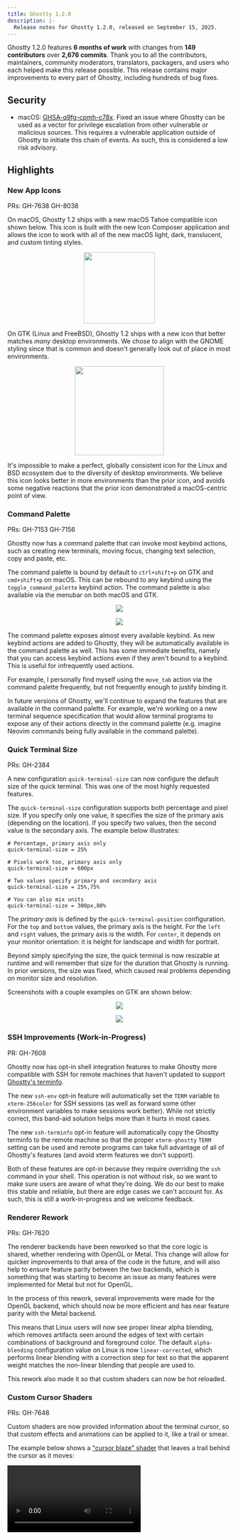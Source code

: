 ```yaml
---
title: Ghostty 1.2.0
description: |-
  Release notes for Ghostty 1.2.0, released on September 15, 2025.
---
```


Ghostty 1.2.0 features **6 months of work** with changes from
**149 contributors** over **2,676 commits**. Thank you to all the contributors,
maintainers, community moderators, translators, packagers, and users
who each helped make this release possible. This release contains major
improvements to every part of Ghostty, including hundreds of bug fixes.

## Security

- macOS: [GHSA-q9fg-cpmh-c78x](https://github.com/ghostty-org/ghostty/security/advisories/GHSA-q9fg-cpmh-c78x).
  Fixed an issue where Ghostty can be used as a vector for privilege
  escalation from other vulnerable or malicious sources. This requires a
  vulnerable application outside of Ghostty to initiate this chain of events.
  As such, this is considered a low risk advisory.

## Highlights

### New App Icons

PRs: GH-7638 GH-8038

On macOS, Ghostty 1.2 ships with a new macOS Tahoe compatible icon shown
below. This icon is built with the new Icon Composer application and allows
the icon to work with all of the new macOS light, dark, translucent, and
custom tinting styles.

<p align="center">
  <a href="/images/1-2-0/macos.png" target="_blank">
    <img
      src="/images/1-2-0/macos.png"
      width="160"
      style={{ maxWidth: "50%", margin: "10px" }}
    />
  </a>
</p>

On GTK (Linux and FreeBSD), Ghostty 1.2 ships with a new icon that better
matches _many_ desktop environments. We chose to align with the GNOME styling
since that is common and doesn't generally look out of place in most
environments.

<p align="center">
  <a href="/images/1-2-0/gnome.png" target="_blank">
    <img
      src="/images/1-2-0/gnome.png"
      width="200"
      style={{ maxWidth: "50%", margin: "10px" }}
    />
  </a>
</p>

<Note>
  It's impossible to make a perfect, globally consistent icon for the Linux and
  BSD ecosystem due to the diversity of desktop environments. We believe this
  icon looks better in more environments than the prior icon, and avoids some
  negative reactions that the prior icon demonstrated a macOS-centric point of
  view.
</Note>

### Command Palette

PRs: GH-7153 GH-7156

Ghostty now has a command palette that can invoke most keybind actions,
such as creating new terminals, moving focus, changing text selection,
copy and paste, etc.

The command palette is bound by default to `ctrl+shift+p` on GTK and
`cmd+shift+p` on macOS. This can be rebound to any keybind using the
`toggle_command_palette` keybind action. The command palette is also available
via the menubar on both macOS and GTK.

<p align="center">
  <a href="/images/1-2-0/palette-macos.png" target="_blank">
    <img
      src="/images/1-2-0/palette-macos.png"
      style={{ maxWidth: "90%", margin: "10px" }}
    />
  </a>
</p>

<p align="center">
  <a href="/images/1-2-0/palette-gtk.png" target="_blank">
    <img
      src="/images/1-2-0/palette-gtk.png"
      style={{ maxWidth: "90%", margin: "10px" }}
    />
  </a>
</p>

The command palette exposes almost every available keybind. As new keybind
actions are added to Ghostty, they will be automatically available in the
command palette as well. This has some immediate benefits, namely that you can
access keybind actions even if they aren't bound to a keybind. This is useful
for infrequently used actions.

For example, I personally find myself using the `move_tab` action via the
command palette frequently, but not frequently enough to justify binding it.

In future versions of Ghostty, we'll continue to expand the features that
are available in the command palette. For example, we're working on a new
terminal sequence specification that would allow terminal programs to expose
any of their actions directly in the command palette (e.g. imagine Neovim
commands being fully available in the command palette).

### Quick Terminal Size

PRs: GH-2384

A new configuration `quick-terminal-size` can now configure the default size
of the quick terminal. This was one of the most highly requested features.

The `quick-terminal-size` configuration supports both percentage and pixel
size. If you specify only one value, it specifies the size of the primary
axis (depending on the location). If you specify two values, then the second
value is the secondary axis. The example below illustrates:

```
# Percentage, primary axis only
quick-terminal-size = 25%

# Pixels work too, primary axis only
quick-terminal-size = 600px

# Two values specify primary and secondary axis
quick-terminal-size = 25%,75%

# You can also mix units
quick-terminal-size = 300px,80%
```

The _primary axis_ is defined by the `quick-terminal-position` configuration.
For the `top` and `bottom` values, the primary axis is the height. For
the `left` and `right` values, the primary axis is the width. For `center`,
it depends on your monitor orientation: it is height for landscape and width for
portrait.

Beyond simply specifying the size, the quick terminal is now resizable at
runtime and will remember that size for the duration that Ghostty is running.
In prior versions, the size was fixed, which caused real problems depending
on monitor size and resolution.

Screenshots with a couple examples on GTK are shown below:

<p align="center">
  <a href="/images/1-2-0/quick-terminal-pos1.png" target="_blank">
    <img
      src="/images/1-2-0/quick-terminal-pos1.png"
      style={{ maxWidth: "85%", margin: "10px" }}
    />
  </a>
</p>

<p align="center">
  <a href="/images/1-2-0/quick-terminal-pos2.png" target="_blank">
    <img
      src="/images/1-2-0/quick-terminal-pos2.png"
      style={{ maxWidth: "85%", margin: "10px" }}
    />
  </a>
</p>

### SSH Improvements (Work-in-Progress)

PR: GH-7608

Ghostty now has opt-in shell integration features to make Ghostty more
compatible with SSH for remote machines that haven't updated to support
[Ghostty's terminfo](/docs/help/terminfo).

The new `ssh-env` opt-in feature will automatically set the `TERM` variable
to `xterm-256color` for SSH sessions (as well as forward some other
environment variables to make sessions work better). While not strictly correct,
this band-aid solution helps more than it hurts in most cases.

The new `ssh-terminfo` opt-in feature will automatically copy the Ghostty
terminfo to the remote machine so that the proper `xterm-ghostty` `TERM`
setting can be used and remote programs can take full advantage of all of
Ghostty's features (and avoid xterm features we don't support).

Both of these features are opt-in because they require overriding the `ssh`
command in your shell. This operation is not without risk, so we want to make
sure users are aware of what they're doing. We do our best to make this
stable and reliable, but there are edge cases we can't account for. As such,
this is still a work-in-progress and we welcome feedback.

### Renderer Rework

PRs: GH-7620

The renderer backends have been reworked so that the core logic is shared,
whether rendering with OpenGL or Metal. This change will allow for quicker
improvements to that area of the code in the future, and will also help to
ensure feature parity between the two backends, which is something that was
starting to become an issue as many features were implemented for Metal but
not for OpenGL.

In the process of this rework, several improvements were made for the OpenGL
backend, which should now be more efficient and has near feature parity with
the Metal backend.

This means that Linux users will now see proper linear alpha blending, which
removes artifacts seen around the edges of text with certain combinations of
background and foreground color. The default `alpha-blending` configuration
value on Linux is now `linear-corrected`, which performs linear blending with
a correction step for text so that the apparent weight matches the non-linear
blending that people are used to.

This rework also made it so that custom shaders can now be hot reloaded.

### Custom Cursor Shaders

PRs: GH-7648

Custom shaders are now provided information about the terminal cursor, so that
custom effects and animations can be applied to it, like a trail or smear.

The example below shows a
["cursor blaze" shader](https://raw.githubusercontent.com/hackr-sh/ghostty-shaders/refs/heads/main/cursor_blaze.glsl)
that leaves a trail behind the cursor as it moves:

<Video src="https://web.files.ghostty.org/release-notes-1-2-0-cursor-trails.mp4" />

Cursor shaders and custom shaders in general are not for everyone, but
we've seen some incredibly creative shaders from the community. A lot of
people are having a lot of fun, and beyond simple eye candy they can be
practically useful too, such as making the cursor easier to follow as it
moves (but perhaps less loudly).

We do eventually plan to add a first-party animated cursor, so that users don't
need to take on the additional performance cost of a custom shader just to have
a cursor that's easier to follow as it moves, but adding this feature to custom
shaders was an easy stop-gap measure. Plus, this will still be useful even after
we add the first-party animated cursors, since some users may still want to have
very specific custom effects that aren't possible through the built-in option.

### Terminal Background Images

PRs: GH-3645

You can now specify a background image for your terminal using the
`background-image` configuration. This comes with a set of other
configurations so that the image appears just how you'd like it:
`background-image-opacity`, `background-image-position`,
`background-image-fit`, and `background-image-repeat`.

<p align="center">
  <a href="/images/1-2-0/background-image.png" target="_blank">
    <img
      src="/images/1-2-0/background-image.png"
      style={{ maxWidth: "85%", margin: "10px" }}
    />
  </a>
</p>

<Warning>
  In Ghostty 1.2.0, the background image is duplicated in VRAM for each
  terminal. For sufficiently large images and many terminals, this can lead to a
  large increase in memory usage (specifically VRAM). A future Ghostty release
  will share image textures across terminals to avoid this issue.
</Warning>

### Graphical Progress Bars

PRs: GH-7975, GH-8477

Ghostty now recognizes the [ConEmu `OSC 9;4` sequences](https://conemu.github.io/en/AnsiEscapeCodes.html#ConEmu_specific_OSC)
and renders a GUI native progress bar.

As far as we know, we believe Ghostty is the first terminal emulator on
macOS to support this feature. Multiple terminals other than Ghostty on both
Linux and Windows already support this feature.

Progress bars can show success/error states, numerical progress towards
completion, indeterminate progress (pulsing), and more. Programs like
[Amp](https://ampcode.com/) are already utilizing the progress bar today to
show activity, as shown below:

<Video src="https://web.files.ghostty.org/release-notes-1-2-0-progress.mp4" />

Graphical progress bars are now supported by multiple terminals across Windows,
Linux, and macOS as well as a handful of major terminal programs such as
the systemd and Zig CLIs. We hope, given the growing terminal support, that more
programs will start using this feature.

Today, Ghostty shows a simple, basic progress bar at the top of the terminal.
In future versions, we will expand progress so it is shown in tab headers,
task bars, dock icons, etc.

<Note>
  The progress report `OSC 9;4` sequence collides with the iTerm2 notification
  sequence. Ghostty is the only emulator to support both sequences. To handle
  this, `OSC 9;4` always parses as a progress report, meaning you can't send any
  notifications starting with `;4` as notifications. We think this is a
  reasonable trade-off given the extremely specific text and the wider support
  for the more recommended `OSC 777` notification sequence.
</Note>

### Fallback Font Size Adjustment

PRs: GH-7840, GH-7953

When the font(s) you configured for Ghostty don't have a glyph for a character
we need to render, we find a font on the system that does. These fonts are now
adjusted in size to better match the primary font. This is similar (but
not identical) to [`font-size-adjust` in CSS](https://developer.mozilla.org/en-US/docs/Web/CSS/font-size-adjust).

This helps account for the differing sizes of fonts, and creates a generally
more consistent appearance. This is also helpful for users who use multiple
writing systems; for example, CJK (Chinese, Japanese, and Korean) text now
avoids having large vertical "gutters" between characters.

| Ghostty 1.1.3 (Old)                                                                          | Ghostty 1.2.0 (New)                                                                          |
| -------------------------------------------------------------------------------------------- | -------------------------------------------------------------------------------------------- |
| <p align="center"><img src="/images/1-2-0/adjust-old.png" style={{ maxWidth: "90%" }} /></p> | <p align="center"><img src="/images/1-2-0/adjust-new.png" style={{ maxWidth: "90%" }} /></p> |

The example above is a subtle difference. The difference is more apparent
when many differing font faces get used in a single line. To ensure we were
on the right path, we also polled a number of Chinese readers within
the community and feedback leaned strongly positive towards the new behavior.

In the future, we plan to rework font configuration so that you can specify
sizes per-font, or let a configured font be sized automatically like fallback
fonts are.

### Lots of New Built-in Glyphs

PRs: GH-7732, GH-7755, GH-7761

A variety of new characters are now drawn directly by Ghostty instead of having
to rely on a font for them. We draw glyphs directly so that we can ensure they
align correctly with the cell and each other.

An example of just a fraction of the newly supported glyphs is shown below.
Notice how the glyphs align perfectly with each other along the cell edges
with no gaps in between. This kind of pixel-perfect rendering is very important
for TUI applications that use glyphs such as these for UI elements.

| Ghostty 1.1.3 (Old)                                                                           | Ghostty 1.2.0 (New)                                                                           |
| --------------------------------------------------------------------------------------------- | --------------------------------------------------------------------------------------------- |
| <p align="center"><img src="/images/1-2-0/sprites-old.png" style={{ maxWidth: "66%" }} /></p> | <p align="center"><img src="/images/1-2-0/sprites-new.png" style={{ maxWidth: "66%" }} /></p> |

### Built-in Nerd Font Improvement

PRs: GH-7809, and subsequent PRs to fix minor issues

The built-in Nerd Font symbols are now provided by a standalone symbols-only
font, rather than using patched versions of JetBrains Mono in Regular, Bold,
Italic, and Bold Italic styles, and the built-in JetBrains Mono now uses a
variable font rather than 4 static ones. This makes it so that the embedded
fonts in Ghostty take significantly less space than they used to.

This also means we're now using a more up-to-date copy of the Nerd Fonts
symbols, so newer symbols will now render correctly.

The big change, however, is that Ghostty now automatically resizes Nerd Fonts
symbols to match the cell size, in the same way that the official Nerd Fonts
patcher does, which means that the experience of using Ghostty with a normal
un-patched font should be nearly or completely identical to using it with a
patched font before.

This means that there is now _no reason_ to use patched fonts in Ghostty, since
things like powerline glyphs will always be scaled appropriately for the cell
size either way.

### Key Binding Rework

PR: GH-7320

We've reworked our keybindings to be more consistent, based on the
[W3C key event code specification](https://www.w3.org/TR/uievents-code/).
This work should result in more predictable, working keybindings across
operating systems and keyboard layouts, but also brings with it some
**major behavior changes that may break existing keybindings.**

All single codepoint characters now match the character produced by the
keyboard layout (i.e. are layout-dependent). So `ctrl+c` matches the
physical "c" key on a US standard keyboard with a US layout, but matches
the "i" key on a Dvorak layout. This also works for international characters.
Codepoints are case-insensitive and match via Unicode case folding (this is
how both Windows and macOS treat keyboard shortcuts).

All other key names match physical keys, and the key names are named
according to the W3C key codes. Example: `ctrl+KeyA` will always match the "a"
key on a US physical layout (the name `KeyA` lining up with US keyboards is
mandated by the spec, not us). Note when we say "physical" here we mean the
keycode sent by the OS or GUI framework; these can often be overridden
using programs to remap keys at the "hardware" level but software layouts
do not do this.

As a result of the above, **the `physical:` prefix has been removed.**
Physical keybinds are now explicit through the use of multi-codepoint key
names as noted above. Previous `physical:` keybinds continue to work but
should be updated to the new format.

For backwards compatibility, all existing key names in Ghostty that didn't
match W3C map to their W3C equivalent. For example, `grave_accent` maps to
`backquote`.

### Terminal Bell

PRs: GH-7099, GH-5326, GH-7087, GH-7101, GH-7118, GH-7148, GH-7842, GH-7533

Ghostty on both macOS and GTK support the terminal bell (ASCII `BEL` or
`0x07`). Ghostty's behavior when the bell is rung can be customized using
the `bell-features` configuration. We've shipped with defaults which we believe
are the least intrusive while still being useful, and more intrusive optional
features can be set with `bell-features`.

On macOS, the bell by default will put the bell emoji (🔔) in the title of
the terminal, will bounce the dock icon once, and will put a badge on the
Ghostty icon visible in the dock and application switcher. No audio will be
played.

On GTK, the bell by default will put the bell emoji (🔔) in the title of
the terminal and will mark the window as requesting attention. The exact
behavior of "requesting attention" is determined by the window manager or
desktop environment. No audio will be played.

GTK also supports an audio bell feature which is off by default. This can be
enabled with `bell-features=audio`. You can even specify custom audio to
play using the `bell-audio-path` configuration. The `bell-features=system`
feature (default off) will use the "system beep" which usually can be audio
as well, configured via a central system setting.

GTK also supports a border flashing animation that can be enabled with
`bell-features=border`. This is similar to the "visual bell" feature provided
by other terminal emulators.

A future version of Ghostty will bring parity to macOS with all the bell
features.

### Terminal Emulation Compatibility

Ghostty 1.2 includes dozens of improvements to core terminal emulation to
ensure terminal programs work consistently and correctly in Ghostty as they
do in other terminal emulators. You can find the full list of related changes
in the [terminal capabilities](#terminal-capabilities) section.

The improvements range from very minor (GH-7443, a sequence not used by any
known program in the wild) to very important (GH-8590, which broke some real
programs). In any case, Ghostty takes terminal emulation compatibility very
seriously and we work hard to ensure that Ghostty can support the wide
spectrum of terminal features that exist.

Getting this right is easier said than done: a very small subset of terminal
emulation functionality is formally specified, with the vast majority
being defined by de facto standards based on how terminal emulators behave.
Additionally, since no singular standards body exists, protocols often
conflict with each other and we're left determining which protocol is more
important or how we can compromise to support both.

For example, the [progress bars](#graphical-progress-bars) sequence
collides with the iTerm2 desktop notification sequence. As a compromise,
any unambiguous progress bar sequence takes priority over notifications,
so if you wanted to send a notification that exactly said the sequence to
set a progress bar, it will not work. This is a compromise Ghostty made
so that we can be one of the only terminals to support both progress bars
and iTerm2 desktop notifications.[^2]

### macOS: Tahoe Support

Ghostty 1.2 adds support for macOS 26 (Tahoe).

When running on macOS 26, Ghostty will use the new Liquid Glass style. The
[app icon has been updated](/docs/install/release-notes/1-2-0#new-app-icons)
to support macOS 26 features such as light, dark, tinting, etc.
A number of UI details have been updated to better match the new macOS style,
such as icons in menu bars. In addition to visual support, a number of
compatibility issues were also fixed.

Ghostty 1.2 remains fully compatible with prior macOS versions back to
and including macOS 13 (Ventura).

<Note>
  Ghostty 1.1.x is functional on macOS 26. Due to the way macOS SDKs work,
  Ghostty 1.1.x will use the old pre-Tahoe UI styling. There are still some
  compatibility issues, but it is largely functional if you are unable to
  upgrade to Ghostty 1.2 in the near term.
</Note>

### macOS: Undo/Redo Close

PRs: GH-7535

All operations that close a terminal now support undo and redo using
standard macOS keybinds (`Cmd+Z` and `Cmd+Shift+Z`, but can be rebound).
This includes closing a split, closing a tab, closing a window, closing
all windows, closing other tabs, etc.

Undo/redo works by keeping recently closed terminals running but hidden
for a configurable amount of time (by default 10 seconds). During this time,
you can undo the close and the terminal will be reopened in the same location
as before. Since the terminal was always running, your exact terminal state
is restored.

The time that a terminal can be undone can be configured with the
`undo-timeout` configuration.

<Video src="https://web.files.ghostty.org/release-notes-1-2-0-undo.mp4" />

In future versions of Ghostty we plan to expand the GUI interactions
that can be undone and redone, such as resizing splits, moving tabs, etc.

### macOS: Apple Shortcuts

PR: GH-7634

Ghostty on macOS now integrates with Apple Shortcuts. This enables a Ghostty
to be scripted on macOS, especially when combined with non-Ghostty-specific
shortcut actions like taking screenshots, moving windows, etc.

<p align="center">
  <a href="/images/1-2-0/shortcuts.png" target="_blank">
    <img
      src="/images/1-2-0/shortcuts.png"
      style={{ maxWidth: "85%", margin: "10px" }}
    />
  </a>
</p>

Apple Shortcuts can be bound to global shortcuts, synced across devices,
and more. It is a really powerful tool!

This feature doesn't replace our future plans for a full cross-platform
Ghostty API. This macOS-specific feature does address many of those use cases
for macOS users, but we still plan to build alternate scripting choices in
the future.

### GTK: Quick Terminal

PRs: GH-4624

The quick terminal is now supported on Linux while running on Wayland
with access to the
[widely supported `wlr-layer-shell` protocol](https://wayland.app/protocols/wlr-layer-shell-unstable-v1#compositor-support).
The quick terminal has been available on macOS since Ghostty 1.0.

As a reminder, the "quick terminal" is the feature of Ghostty where a
singleton window of a terminal can be shown and hidden with a single
hotkey bound to `toggle_quick_terminal` (usually a global hotkey that
works even when Ghostty isn't focused). This is sometimes referred to
as a "dropdown terminal" or a "DOOM-style terminal."

The quick terminal on Linux fully supports tabs and splits.

<p align="center">
  <a href="/images/1-2-0/quick-terminal-gtk.png" target="_blank">
    <img
      src="/images/1-2-0/quick-terminal-gtk.png"
      style={{ maxWidth: "90%", margin: "10px" }}
    />
  </a>
</p>

### GTK: Global Keybinds

PRs: GH-6051

The GTK application now supports global keybinds, keybinds that
work even while Ghostty is not the focused application. These keybinds
are defined with the `global:` prefix in the Ghostty configuration.

Global keybinds require a functional XDG desktop portal installed on your
system. Other parts of Ghostty already rely on XDG desktop portal, so it likely
already exists. If not, it's usually a single well-supported package away (plus
a restart).

Global keybinds support any keybind action but are particularly well
suited when paired with features such as `toggle_quick_terminal`, which is
now [also supported on GTK](#gtk:-quick-terminal).

### GTK: Localization (Work-in-Progress)

PRs: GH-6004 plus too many to list for each locale.

Preliminary support for localization of the GTK application has been added.
Currently, only GTK GUI elements are translated. Localization support for
macOS and other parts of Ghostty will arrive in future releases.

Ghostty 1.2 has complete localization for GUI elements for the following
locales:

- bg_BG
- ca_ES
- de_DE
- es_AR
- es_BO
- fr_FR
- ga_IE
- he_IL
- hu_HU
- id_ID
- it_IT
- ja_JP
- ko_KR
- mk_MK
- nb_NO
- nl_NL
- pl_PL
- pt_BR
- ru_RU
- tr_TR
- uk_UA
- zh_CN

Localization is done by volunteers for each locale. The Ghostty project
is extremely grateful to the volunteers who have contributed their time
to localize Ghostty. If you would like to localize Ghostty to your locale,
please see the `CONTRIBUTING.md` documentation for instructions.

### GTK: FreeBSD Support

PRs: GH-7606

The Ghostty GTK application now supports FreeBSD. This work was driven
almost completely by a single community member, who did the hard work of
submitting patches to all our dependencies to support FreeBSD, updating
our build scripts, and assisting with automated testing to ensure Ghostty
remains functional on FreeBSD.

In addition to building and running properly on FreeBSD, the community
is developing a FreeBSD port to make installation easier. We will update
the installation documentation when that port is available.

### GTK: Full, Leak-free Rewrite

PRs: GH-7961, [`gtk-ng` PRs](https://github.com/ghostty-org/ghostty/pulls?page=4&q=is%3Apr+is%3Aclosed+gtk-ng)

We've rewritten the entire GTK application from the ground up using the
full [GObject type system](https://docs.gtk.org/gobject/concepts.html).
Throughout the process, we tested every feature with [Valgrind](https://valgrind.org/)
to check for memory leaks, undefined memory access, use-after-free, and more.

See the original PR for full motivations, but the result is a more stable,
modern GTK application that is much more maintainable for contributors.

The GTK application in 1.1.3 had some known memory leaks that required
Ghostty to be restarted after very extended periods of time. Terminals
are usually never closed for many developers and no application should require
restarts. The GTK application now is completely stable and tip users
have reported no issues keeping it running for weeks at a time.

This doesn't just benefit GTK users: as a result of this work, we now
run all Ghostty unit tests under Valgrind for every commit (GH-8309).
Over 90% of our unit tests cover cross-platform code, so this helps
ensure that all of Ghostty is more stable and reliable.

<Note>
  Valgrind is only able to detect memory issues in executed code paths. We
  exercised every possible GUI interaction, but we didn't exercise every
  possible code path in Ghostty.
</Note>

## System Requirements

**macOS:** The minimum required macOS version for Ghostty 1.2 remains
unchanged (macOS 13 Ventura). Ghostty is now compatible with macOS 26 (Tahoe).

**GTK:** Ghostty 1.2 requires **GTK 4.14** and **libadwaita 1.5**. This
aligns with our [GTK/Adwaita version policy](/docs/linux/#supported-gtkadwaita-versions).
Systems with older GTK or Adwaita versions can workaround this requirement
by using an older version of Ghostty or a community-maintained snap or
flatpak package.

## Breaking Changes

- GTK: libadwaita is now required. We've
  [warned that this was coming](/docs/install/release-notes/1-1-0#gtk:-forcing-a-dependency-on-libadwaita)
  since the 1.1.0 release notes and our motivations are well explained in
  the prior link. Please read that carefully before reacting! We put out a
  call for feedback from the community and discussed this decision at length.
  We shipped features addressing those concerns such as our SSD support, first
  class CSS styling, and more.
- GTK: The minimum required OpenGL version is now 4.3. This was required
  to improve performance, fix some rendering bugs more easily, and make our
  OpenGL backend more maintainable. OpenGL 4.3 was released in 2012, so this is
  still over a decade old. GH-7620
- Bundled themes have been updated to
  [release-20250915-154825-b4500fc](https://github.com/mbadolato/iTerm2-Color-Schemes/releases/tag/release-20250915-154825-b4500fc).
  Since the themes are managed upstream, this may include theme renames
  and color changes. **If your theme that was working in 1.1.3 stops working
  when updating to 1.2, please check the linked release to verify your theme
  name.**
- The `dlig` font feature is now disabled by default. This may result in
  ligatures that were previously working to no longer work. This was always
  formally specified as a "discretionary ligature" feature, meaning that it
  should be opt-in. The more common `calt` (contextual ligature) feature remains
  on by default. You can re-enable this feature with the `font-features` config.
  GH-8164

### Deprecations

The list below contains deprecations that remain compatible today through
a compatibility layer, but may break in a future release if they are
ignored:

- `adw-toolbar-style` has been renamed to `gtk-toolbar-style`.
- `gtk-tabs-location=hidden` is replaced with `window-show-tab-bar=never`.
- `selection-invert-fg-bg` is replaced with
  `selection-foreground=cell-background` and
  `selection-background=cell-foreground`. GH-5219
- `cursor-invert-fg-bg` is replaced with
  `cursor-color=cell-foreground` and
  `cursor-text=cell-background`. GH-5219

There is no set timeline to remove these deprecations, but we recommend
adapting to the new configurations sooner rather than later to avoid
any possible disruptions in the future.

<Note>
  The deprecations above will continue to work without any visible warnings. We
  plan to augment our GUI to show warnings about the configuration in a future
  release.
</Note>

## Full Changelog

[Full list of closed issues on GitHub](https://github.com/ghostty-org/ghostty/milestone/5?closed=1).

In each section, we try to sort improvements before bug fixes.

- Commands through `-e` no longer are run wrapped with `/bin/sh`
  and instead are executed directly. GH-7032
- Add a new command palette feature to macOS and GTK that allows
  executing most keybind actions even if they aren't bound. GH-7153 GH-7156
- Directional `goto_split` on both macOS and GTK navigates to the nearest
  split in that direction from the top-left corner of the current split.
  We call this "spatial navigation" and it results in more intuitive split
  navigation. GH-574
- The `equalize_splits` keybind action now produces more expected, pleasing
  results when multiple splits are oriented in the same direction. GH-7710
- New opt-in shell integration features `ssh-terminfo` and `ssh-env`
  improve the experience of using Ghostty over SSH. GH-7608
- Cursor information is now available to custom shaders, enabling custom
  shaders to do things such as draw cool animations for cursor movement.
  GH-7648
- A new CLI command `+edit-config` will open the Ghostty configuration
  in your configured terminal `$EDITOR`. GH-7668
- Add a new keybind `prompt_surface_title` that can be used to change
  the title of a terminal manually. GH-2509 GH-5769
- Add a new keybind `scroll_to_selection` which scrolls the viewport
  to the top-left of the current selection, if it exists. GH-7265
- Add a new keybind `set_font_size` to set the font size. GH-7795
- Add a new keybind `copy_title_to_clipboard` that copies the current terminal title
  to the clipboard. GH-7829
- Add a new keybind `close_tabs:other` that closes all tabs except the
  current one. GH-8363
- The keybinds `write_screen_file`, `write_scrollback_file`, and
  `write_selection_file` now support `copy` as a value to copy the file
  path to the clipboard. GH-7721
- config `app-notifications` has a new value `config-reload` (default on)
  to control whether a notification is shown when the config is reloaded.
  GH-8366
- config: `command` value can be prefixed with `shell:` or `direct:`
  to execute a command via the shell (default) or directly via
  `exec`. GH-7032
- config: copy on right click with `right-click-action = copy`. GH-4404
- config: `background-image` can be used to set a background image for
  the terminal. This currently applies to each terminal, not to windows.
  GH-3645
- config: `env` can be used to specify environment variables to set
  in the terminal environment. GH-5257
- config: `quick-terminal-size` can be used to customize the
  size of the quick terminal. GH-2384
- config: `font-shaping-break` configures when a ligature should be
  broken (split). GH-4515
- config: new values `cell-foreground` and `cell-background` can be used
  with `selection-foreground`, `selection-background`, and `cursor-color`
  to set their color values to the dynamic cell colors. GH-5219
- config: new `bold-color` option to specify a custom color for bold to
  make it easier to read. GH-7168
- config: new `selection-clear-on-typing` option to clear selection
  when typing. GH-7394
- config: new `link-previews` option determines when URL previews in the
  bottom of windows appear. GH-7831
- config: new `background-opacity-cells` applies the `background-opacity`
  configuration to explicit cell backgrounds (e.g. from the running program).
  GH-7913
- config: new `faint-opacity` configures the cell opacity to use for
  cells marked as faint by the terminal program. GH-8472
- config: new `right-click-action` option can configure the behavior when
  the right mouse button is clicked. GH-8254
- cli: pressing `enter` in `+list-themes` now shows help text on
  how to configure the theme. GH-4731
- cli: `+list-themes` now has a flag to filter light and dark themes. GH-7235
- cli: add theme filtering to `+list-themes`. GH-8082
- cli: `+list-colors` shows the colors in addition to their hex code. GH-8393
- custom shaders can now be reloaded at runtime. GH-7620
- custom shaders blend properly with the background color. GH-7620
- holding the mouse above or below the window while clicking now
  scrolls the viewport without having to jiggle the mouse. GH-4422
- shell-integration: now uses a single `GHOSTTY_SHELL_INTEGRATION_FEATURES`
  env var to specify enabled features instead of multiple env vars. GH-6871
- shell-integration/elvish: use the `kitty-shell-cwd://` scheme for OSC 7
  reporting so we don't have to encode it. GH-7033
- Split and tab navigation keybinds such as `goto_split` and `next_tab`
  support `performable`. GH-7680
- font: improve the performance of glyph hashing for caching yielding
  a roughly 5% speed in synthetic stress tests. GH-7677
- fix crash that could happen with certain `font-family` flags provided
  specifically to the CLI. GH-7481
- The config `adjust-cursor-thickness` now works with `cursor-style=underline`.
  GH-7732
- Resolve issue when pressing `backspace` with preedit text (such as
  when using an IME). GH-5728
- config: `keybind=` (blank) restores default keybindings, behaving
  like other `<key>=` blank values. GH-5936
- config: `palette` configuration now supports whitespace between
  the palette number and color. GH-5921
- config: All configurations that take a list of colors (e.g.
  `macos-icon-ghost-color`) support spaces after commas. GH-5918
- the `copy_url_to_clipboard` keybind action works properly with OSC 8
  hyperlinks. GH-7499
- font: fallback fonts sizes are automatically adjusted to more closely match
  the primary font size visually. GH-7840
- font: Support new sprites: U+1CC00 to U+1CCFF, U+1CE00 to U+1CEFF, U+2500
  to U+25FF, U+1CE00 to U+1CEFF, U+1FB00 to U+1FBFF. GH-7755 GH-7761
- font: U+25E4 and U+25E2 (geometric shapes) are now rasterized
  with the built-in sprite font. GH-3344
- font: corner pieces of Geometric Shapes are now rasterized with
  the built-in sprite font. GH-7562
- font: glyph constraint logic dramatically improved, resulting in things like
  Nerd Font icons appearing more correctly. GH-7809
- input: for keyboards that support it, the `copy` and `paste` physical
  keys now bind by default to `copy_to_clipboard` and `paste_from_clipboard`,
  respectively. GH-8586
- input: the default `copy_to_clipboard` bindings are marked as performable,
  meaning the key will be encoded to the pty if there is no text to copy.
  This allows TUIs to capture this. GH-8504
- input: mouse scrollwheel mapping to mouse events was modified to
  better match other terminal emulators. GH-6052
- input: `ctrl+<ASCII>` works across a wider variety of keyboard layouts.
  GH-7309
- input: mouse dragging while clicking cancels any mouse link actions. GH-7080
- input: the `goto_tab` binding now binds by default to both the physical
  and logical numeric keys to work with more keyboard layouts. GH-8486
- renderer: micro-optimization to improve cached glyph lookup performance
  GH-8536.
- gracefully handle the case that the `exec` syscall fails when starting the
  terminal command. GH-7793
- The "failed to launch process" error message can no longer be dismissed by
  pressing a modifier key. GH-7794
- fix rendering issues when rectangular selection with top-left or bottom-right
  outside of the viewport. GH-7692
- fix some rounding errors for octant rendering which caused octants to not
  line up in some scenarios. GH-7479
- fix some mouse selection logic which sometimes caused Ghostty to incorrectly
  select an extra line or character. GH-7444
- fix file path regular expression to require at least one slash. GH-7355
- fix a crash when reflowing a grapheme with a spacer head in a specific
  location. GH-7537
- Images rendered using the Kitty image protocol now use correct gamma
  blending. GH-7368
- Fix scenario where renderer could crash when zooming out if the viewport
  pointer when out of bounds. GH-7899
- Fix a crash that could happen if a memory page ran out of space for
  hyperlinks. GH-8009
- Fix undefined memory access on first frame render. GH-7982
- Fix memory leak each time the modifier was held to search for links. GH-7998
- Fix crashes when our bitmap allocator had exactly 64 chunks allocated. GH-8276
- Fix possible use-after-free in font atlas error paths. There are no known
  cases of this being exercised in the wild. GH-8249
- Fix possible crashes in some internal OOM conditions where growing the
  backing buffer was not implemented properly. GH-8277
- Fix undefined memory access in OSC parser that could lead to crashes. GH-8307
- Fix issues with Kitty image z-indexing. GH-7671
- shell-integration/bash: no longer depends on a valid `GHOSTTY_RESOURCES_DIR`
  env var. GH-7611
- shell-integration/bash: fix a scenario where garbage characters could be
  printed. GH-7802
- shell-integration/bash: preserve existing env more reliably. GH-7908
- Do not resolve symbolic links in OSC 7 path reporting. GH-7773
- Bundled themes updated to [release-20250915-154825-b4500fc](https://github.com/mbadolato/iTerm2-Color-Schemes/releases/tag/release-20250915-154825-b4500fc).
  This may rename existing themes. If your theme stops working, please check
  to see if the theme was renamed. The renames are done upstream so there
  isn't any way for us to avoid them.
- inspector: fix display of fractional pixel sizes. GH-8179
- contrib/vim: fix syntax highlighting of the config in scratch buffers. GH-7119

### Terminal Capabilities

This section covers the changes to terminal emulation and other capabilities
exposed to applications running inside the terminal.

Ghostty remains focused
on terminal emulator compatibility so the changes in Ghostty 1.2 only add
or improve compatibility with features in other terminal emulators. In future
versions of Ghostty, we plan to add new Ghostty-specific features that
application developers can take advantage of.

- vt: add support for mode 47. GH-7443
- vt: add support for mode 1048. GH-7473
- vt: parse more ConEmu OSC 9 sequences. The only ConEmu OSC 9 sequence that
  Ghostty reacts to is the `9;4` progress bar sequence. The remainder are
  parsed but ignored. GH-8410
- vt: Significant improvements in feature support and compatibility of
  color operations with xterm. Specifically OSC 4, 5, 10-19, 104, 105, and
  110-119. This adds new sequence support in addition to fixing compatibility
  of previously supported color operations. GH-8590
- vt: Indicate support for OSC 52 in the primary DA report. GH-7725
- vt: OSC 4/104 allow multiple color specifications. GH-7402
- vt: Allow SGR sequences to contain up to 24 parameters, fixing some
  Kakoune themes. GH-8417
- vt: OSC 52 can empty the current clipboard by sending an empty string. GH-8018
- vt: `XTGETTCAP` works properly for lowercase hex characters. GH-7229
- vt: Kitty image protocol supports delete by range operations. GH-5957
- vt: Fix aspect ratio issues with some images using the Kitty image
  protocol. GH-6673
- vt: Kitty image protocol should accept commands with no control data. GH-7023
- vt: don't force Kitty images to a grid size. GH-7367
- vt: fix a variety of alt screen edge cases for mode 47, 1047, and 1049 to
  better match xterm behavior. I don't know any real programs that exercised
  these bugs, but its good hygiene. GH-7471
- vt: clear hyperlink state when switching between normal and alt screen.
  GH-7471
- vt: `ctrl+esc` now produces the proper Kitty keyboard encoding. GH-7000
- vt: clear correct row on index (`\n`) operation in certain edge cases.
  This fixes a misrender that could happen with the vim status line
  in certain scenarios. GH-7093
- vt: clicking on an unfocused window no longer encodes a mouse event. GH-2595
- vt: fix undefined memory access on certain incomplete escape sequences.
  GH-8007
- vt: OSC 9 notifications can contain single character messages. GH-8396
- vt: when VS15 makes a default wide character narrow, the cursor moves back
  one cell. GH-8538

### macOS

- macOS: Support macOS 26 (Tahoe).
- macOS: You can now undo and redo closing any type of terminal (window, tab,
  or split). We keep recently closed terminals in memory for a configurable
  amount of time (default 10 seconds) so you can recover them if you close
  them by accident. GH-7535
- macOS: Read-only accessibility API integration allows screen readers
  to read Ghostty's structure and contents. This is also useful for AI software
  to read Ghostty's contents. This requires accessibility permissions, so it is
  opt-in. GH-7601
- macOS: Integration with App Intents enables Ghostty to be automated with
  Apple Shortcuts. GH-7634
- macOS: Bell implementation. By default, the bell will bounce the dock icon
  and put a bell emoji in the title. This is cleared when the terminal is
  focused or on any input. The bell does not make any audio sounds. These
  can all be disabled with `bell-features`. GH-7099
- macOS: Scripts executed from Finder or dropped onto the dock now execute
  via the login shell and sending `<filepath>; exit` via stdin. This is how
  the built-in Terminal and other terminals work to allow loading your
  login scripts. GH-7647
- macOS: Custom icons are now persisted while Ghostty is not running. GH-8230
- macOS: Display a native GUI progress bar for `OSC 9;4` progress bar sequences.
  GH-8477
- macOS: Add `bring_all_to_front` keybind action to bring all
  Ghostty windows to the front. GH-4704
- macOS: Add `reset_window_size` keybind action to reset the window
  size to its initial configured size. GH-6038
- macOS: Add `check_for_update` keybind action. GH-7235
- macOS: Add "Return to Default Size" menu item. GH-1328
- macOS: `macos-hidden` configuration will hide Ghostty from the
  dock and tab menu. GH-4538
- macOS: Clicking links now uses the `NSWorkspace` API rather than
  the `open` command. This preserves the source application (Ghostty)
  which other programs can now use to change their behavior if
  desired. GH-5256
- macOS: New config `macos-window-buttons` to hide the traffic light
  buttons. GH-7504
- macOS: New option `padded-notch` for the existing `macos-non-native-fullscreen`
  configuration to put the non-native fullscreen window below the notch
  but still hide the menu bar. GH-5750
- macOS: New keybind action and menu item `toggle_window_float_on_top` to
  have a specific terminal window float above all other windows even when
  unfocused. GH-7237
- macOS: Equalize splits now works in the quick terminal. GH-7480
- macOS: `quick-terminal-position=center` now supports resize while retaining
  the center position. GH-8398
- macOS: Scripts executed from Finder or dropped onto the dock always
  require manual confirmation to run. GH-8442
- macOS: The reset zoom button for splits is now visible with titlebar tabs
  and a single tab. GH-7502
- macOS: `window-save-state` now saves terminal titles. GH-7938
- macOS: `Cmd+h` (macOS hide window) no longer sends `h` if attempting to
  hide the last visible window. GH-5929
- macOS: `maximize` configuration now works on macOS. GH-5928
- macOS: Improve key input handling speed by about 10x. GH-7121
- macOS: Differentiate between closing a tab vs a window when pressing the
  red traffic light. GH-7618
- macOS: Title text is vertically centered with `macos-titlebar-style=tabs`.
  GH-5777
- macOS: Ghostty launched via the CLI now comes to the front. GH-8546
- macOS: focus no longer goes to the first split when toggling
  non-native fullscreen. GH-6999
- macOS: `cmd+.` can now be bound. GH-6909
- macOS: font glyphs constrained to a terminal cell now appear sharper. GH-6914
- macOS: the `close_window` keybind action now works. GH-7003
- macOS: quick terminal can appear and disappear more reliably
  on fullscreen spaces. GH-7070
- macOS: selection off the left edge of the window no longer
  scrolls up by one line. GH-7071
- macOS: New windows created with `macos-titlebar-style=hidden` now cascade
  their position like other windows. GH-7567
- macOS: Key input that clears preedit without text shouldn't encode to pty.
  GH-7226
- macOS: keyboard shortcuts now work properly with the "Dvorak - QWERTY
  ⌘" macOS keyboard layout. GH-7315
- macOS: Round up fractional mouse scroll events, making mice with scroll
  wheels feel more usable. GH-7185
- macOS: All split directions are now available in the menubar and
  context menus. GH-5807
- macOS: Setting the pwd with OSC 7 now works with macOS's "Private Wi-Fi
  Address" feature. GH-7029
- macOS: Resize overlay now uses language-neutral `w x h` format
  and omits units. GH-7142
- macOS: "Services -> New Ghostty Window/Tab Here" now works with files.
  GH-7286
- macOS: Reliably retain focus when using non-native fullscreen. GH-7279
- macOS: Dictation now streams pending text in real-time. GH-8490
- macOS: Dictation icon properly shows the language picker. GH-8490
- macOS: Dictation icon now properly follows the text as it streams. GH-8490
- macOS: Fix memory leak that would retain memory of the last closed
  surface (only one at a time). GH-7507
- macOS: Fix memory leak where we failed to free CoreText font features. GH-7770
- macOS: Fix memory leak in fallback discovery font descriptors. GH-7770
- macOS: Fix memory leak for ObjC blocks. GH-7770
- macOS: Fix crash that would occur if non-native fullscreen and
  `fullscreen = true` were both set. GH-7277
- macOS: If `title` is set, the title is set on the window on load,
  allowing window managers to see the title sooner. GH-6056
- macOS: Any keypress with `cmd` pressed is not encoded for legacy
  key encoding. GH-6057
- macOS: Invoking `new_tab` in any way within the quick terminal now
  shows a helpful error rather than creating a new window. Tabs in the
  quick terminal will be supported in a future release. GH-5939
- macOS: Closing non-native fullscreen windows no properly restores
  the menu bar. GH-7525
- macOS: Dismiss any notifications on window focus. GH-7531
- macOS: Dismiss any notifications on window close. GH-7531
- macOS: Dismiss any notifications of an already-focused window after
  a few seconds. GH-7531
- font/coretext: improve font search sorting to be more consistent. GH-7483
- man pages now mention macOS-specific configuration path. GH-5938

### GTK (Linux, FreeBSD)

- GTK: Support for FreeBSD. This work was all driven by a single community
  member and we are very grateful for their contributions. GH-7606
- GTK: New icon that matches a wider variety of desktop environments
  stylistically. This is never going to be perfect due to the diversity of
  the Linux/BSD ecosystems, but the new icon is a big improvement and makes
  the app feel less macOS-centric. GH-8038
- GTK: Configuration can be reloaded by sending `SIGUSR2` to Ghostty. GH-7759
- GTK: A new `gtk-titlebar-style=tabs` puts the tabs into the titlebar
  of windows. GH-8166
- GTK: The quick terminal now works on Linux under Wayland and the
  `wlr-layer-shell` protocol. GH-4624
- GTK: `global:` keybinds now work whenever XDG desktop portal
  is available (almost all desktop environments). GH-6051
- GTK: Display a native GUI progress bar for `OSC 9;4` progress bar sequences,
  such as those emitted by systemd. GH-7975
- GTK: Audio bell support (default off) can be enabled with
  `bell-features=audio` and setting `bell-audio-path` and
  `bell-audio-volume`. GH-5326
- GTK: Install DBus and Systemd activation services for faster startup. GH-7433
- GTK: OpenGL renderer now supports linear blending for more correct
  color blending. GH-7620
- GTK: Register the `X-KDE-Shortcut` key so that a shortcut can be registered
  on KDE to open Ghostty. GH-7673
- GTK: Dynamically choose between `io_uring` and `epoll` for the
  async API on Linux. Previously, this was hardcoded to `io_uring`
  and epoll-only systems had to build from source. GH-5916
- GTK: New config `async-backend` can be set to `epoll` to force using
  epoll instead of io_uring on Linux. This can be useful on kernels where
  iowait reporting is broken. GH-5916
- GTK: New config `window-show-tab-bar` customizes when the tab bar
  is visible. GH-5590
- GTK: New config `quick-terminal-keyboard-interactivity` to specifically
  customize the keyboard interactivity setting on Wayland. GH-7477
- GTK: New keybind action `show_gtk_inspector` to show the GTK inspector
  since terminal keybinds usually clobber the GTK default. GH-7468
- GTK: The new tab button now has a dropdown menu to create new splits. GH-7127
- GTK: A new "remember choice" toggle is added to the clipboard confirmation
  dialog. GH-6783
- GTK: A new native GUI element is used to show when a command exits
  improperly or while `wait-after-command` is set. GH-7836
- GTK: Support on-screen keyboards. GH-7987
- GTK: If `title` is set, windows are initialized with the title immediately,
  rather than after the surface is initialized. This lets window managers
  read and use this value. GH-8535
- GTK: Show a native GUI element if the OpenGL renderer fails to initialize
  rather than a blank window. GH-8390
- GTK: Escape `(` and `)` when dropping filepaths onto the terminal. GH-6922
- GTK: `copy-on-select=clipboard` no longer causes toast spam while
  selecting. The copy only happens when the mouse is released. GH-4800
- GTK: All split directions are now available in the menubar and
  context menus. GH-5779
- GTK: Windows do not request close confirmation for `wait-after-command`.
  GH-7500
- GTK: When server-side decorations are used, remove the `solid-csd`
  CSS class from windows that resulted in a visible border. GH-8127
- GTK: Fix an issue where the window would sometimes become blank
  and not close after the last tab was closed. GH-5837
- GTK: Resize overlay now uses language-neutral `w x h` format
  and omits units. GH-6013
- GTK: Clean up surface cgroup properly on close. GH-6766
- GTK: Reduce flickering/stretching on resize for OpenGL. GH-7155
- GTK: Detect `GHOSTTY_RESOURCES_DIR` in more installation environments.
  GH-6814
- GTK: Fix cases where `xdg-open` calls would leave defunct processes. GH-7657
  GTK/X11: Fix blur regions when using > 200% scaling. GH-6978
- font/freetype: true bitmap fonts are now supported. GH-8512
- font/freetype: fix possible crashes when using a font with no SFNT tables.
  GH-8483
- font/freetype: error when loading SVG glyphs, since we don't support them
  anyways. GH-6824
- font/freetype: fix data races that could cause crashes in rare scenarios.
  GH-7238
- font/freetype: convert more non-UTF-8 encodings of font names to UTF-8.
  GH-8204
- packaging: experimental snap packaging is now tested in CI. The
  published snap image is maintained by an external maintainer for now.
  GH-3931

### Changes for Package Maintainers

- We now generate source tarballs with some preprocessed files as is
  standard with many source tarballs (e.g. converting parser `.y` to `.c`).
  For Ghostty, we preprocess Blueprint `ui` to `xml` files, translations,
  and GTK resource files. This allows Ghostty to be built on older platforms
  without access to newer build tools. **Packagers should use the source
  tarball, not the Git checkout. The `PACKAGING.md` documentation has been
  updated with this information.** GH-6800

- The GLFW apprt has been deleted. This was never a supported apprt and
  was only used for development and testing. We warned against packaging GLFW
  in our `PACKAGING.md` documentation. This is now gone because we don't need
  it for development or testing anymore. GH-7815

- The "tip" releases do not overwrite previously released tips with the
  same commit. This ensures that checksums remain stable once a release
  is cut. For packagers that provide tip packages, this should improve
  security and compatibility with tooling. Tip releases have always been
  signed. GH-8549

#### Flatpak/Snap Update

Ghostty 1.2 now comes with a configuration to build for Flatpak as well as
Snap. We test this for every commit in CI and strive to keep Ghostty
working via these distribution methods. However, we do not officially
provide or maintain Flatpak or Snap packages, yet.

This is major progress: Ghostty 1.1.x didn't work at all as a Flatpak
or Snap package without pataches, and the official project made no guarantees
about maintaining these packages. Now, we at least build and test on these
platforms, while still falling short of official distribution.

Our major blocker for official distribution is **maintainer interest**
and release automation. None of the current Ghostty maintainers main the
Snap or Flatpak builds of Ghostty, and we don't feel confident in our
ability to maintain these packages long term. If you are interested in
helping maintain the Flatpak or Snap packages of Ghostty, please join
Discord and message us in `#packaging`.

## Roadmap

Ghostty 1.3 will continue the focus of making Ghostty the
["best existing terminal emulator"](https://mitchellh.com/writing/ghostty-1-0-reflection)
by shipping the last remaining major missing features to achieve
parity with other popular terminal emulators. Namely, we plan on shipping
scrollback search and scrollbars for 1.3, at a minimum.[^1]

The primary focus of Ghostty 1.3 will be on desktop application features
(of which scrollback search and scrollbars are a part). The core terminal
emulation features of Ghostty have already proven to be very feature
rich and stable. However, we plan on continuing to expand our VT feature
support, such as adopting new experimental protocols that have been recently
released into the ecosystem by others.

To answer common requests, **Windows** and **libghostty as a
standalone library** are not planned for Ghostty 1.3. These remain part
of the long term roadmap, but we want to focus on our existing platforms
and desktop applications first.

### Moving to a March/September Release Cycle

Ghostty will move to a 6-month release cycle for major/minor releases,
with the next minor release (1.3.0) planned for March 2026. A March/September
release cycle aligns well with many major Linux distributions and macOS.
Patch releases (e.g. 1.2.1) will be made as needed on an unscheduled basis.

This is a relatively long release cycle for modern applications, but
lets the development team focus on large, impactful features with enough
time to stabilize in tip releases. For packagers, it avoids the churn of
packaging new releases frequently. And the alignment with major OS releases
lets us ensure we ship major releases that work well on new OS versions.

For users who are interested in more frequent updates, we recommend using
the [`tip` release channel](/docs/config/reference#auto-update-channel) on macOS or
[building from source](/docs/install/release-notes/1-1-0#roadmap) frequently on Linux.
We have thousands of nightly users (thank you for testing!) and the entire
maintainer team works hard to keep tip releases stable. For the entire 1.1
to 1.2 development cycle, I can't remember tip releases ever being broken
for daily use.

[^1]:
    "Parity" here is used loosely to describe the most popular, frequently
    used features of other terminal emulators. There is a long tail of features
    we'll likely never fully implement (and vice versa for our features).

[^2]:
    I didn't do a full survey of this, but I couldn't find any other
    terminal emulator that supported both OSC 9 notifications, OSC 777 notifications,
    _and_ OSC `9;4` progress bars.
